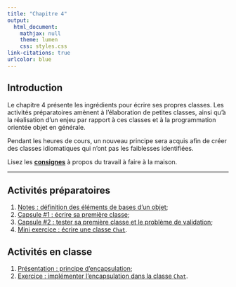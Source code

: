 ```yaml
---
title: "Chapitre 4"
output:
  html_document:
    mathjax: null
    theme: lumen
    css: styles.css
link-citations: true
urlcolor: blue
---
```


## Introduction
Le chapitre 4 présente les ingrédients pour écrire ses propres classes. Les activités préparatoires amènent à l'élaboration de petites classes, ainsi qu'à la réalisation d'un enjeu par rapport à ces classes et à la programmation orientée objet en générale.

Pendant les heures de cours, un nouveau principe sera acquis afin de créer des classes idiomatiques qui n'ont pas les faiblesses identifiées.

Lisez les [**consignes**](consignes.html) à propos du travail à faire à la maison.

----

## Activités préparatoires

1. [Notes : définition des éléments de bases d'un objet](notes.html);
2. [Capsule #1 : écrire sa première classe](../classeInv/capsule1.html);
3. [Capsule #2 : tester sa première classe et le problème de validation](../classeInv/capsule2.html);
4. [Mini exercice : écrire une classe `Chat`](exercice.html).

## Activités en classe

1. [Présentation : principe d'encapsulation](contenuCours.html);
2. [Exercice : implémenter l'encapsulation dans la classe `Chat`](exerciceClasse.html).
